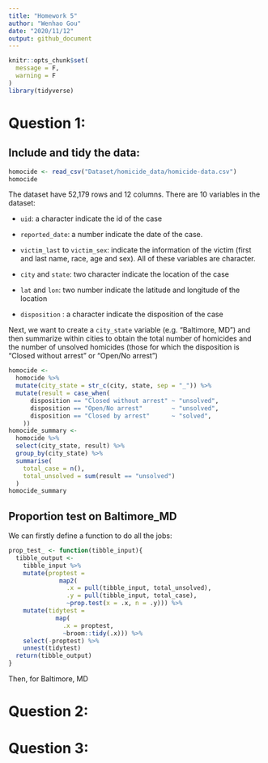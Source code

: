 ```yaml
---
title: "Homework 5"
author: "Wenhao Gou"
date: "2020/11/12"
output: github_document
---
```


```r
knitr::opts_chunk$set(
  message = F,
  warning = F
)
library(tidyverse)
```

# Question 1:

## Include and tidy the data:

```r
homocide <- read_csv("Dataset/homicide_data/homicide-data.csv")
homocide
```

The dataset have 52,179 rows and 12 columns. There are 10 variables in the dataset:

* `uid`: a character indicate the id of the case

* `reported_date`: a number indicate the date of the case.

* `victim_last` to `victim_sex`: indicate the information of the victim (first and last name, race, age and sex). All of these variables are character. 

* `city` and `state`: two character indicate the location of the case

* `lat` and `lon`: two number indicate the latitude and longitude of the location

* `disposition` : a character indicate the disposition of the case

Next, we want to create a `city_state` variable (e.g. “Baltimore, MD”) and then summarize
within cities to obtain the total number of homicides and the number of unsolved homicides
(those for which the disposition is “Closed without arrest” or “Open/No arrest”)

```r
homocide <- 
  homocide %>% 
  mutate(city_state = str_c(city, state, sep = "_")) %>% 
  mutate(result = case_when(
      disposition == "Closed without arrest" ~ "unsolved",
      disposition == "Open/No arrest"        ~ "unsolved",
      disposition == "Closed by arrest"      ~ "solved",
    )) 
homocide_summary <-
  homocide %>% 
  select(city_state, result) %>% 
  group_by(city_state) %>% 
  summarise(
    total_case = n(),
    total_unsolved = sum(result == "unsolved")
  )
homocide_summary
```

## Proportion test on Baltimore_MD

We can firstly define a function to do all the jobs:

```r
prop_test_ <- function(tibble_input){
  tibble_output <-
    tibble_input %>% 
    mutate(proptest = 
              map2(
                .x = pull(tibble_input, total_unsolved),
                .y = pull(tibble_input, total_case),
                ~prop.test(x = .x, n = .y))) %>% 
    mutate(tidytest = 
             map(
               .x = proptest, 
               ~broom::tidy(.x))) %>% 
    select(-proptest) %>% 
    unnest(tidytest)
  return(tibble_output)
}
```

Then, for Baltimore, MD


# Question 2:

# Question 3:

